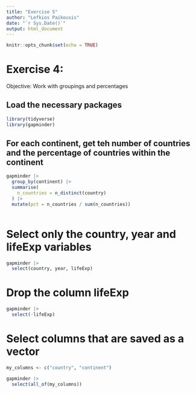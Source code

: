 ```yaml
---
title: "Exercise 5"
author: "Lefkios Paikousis"
date: "`r Sys.Date()`"
output: html_document
---
```


```r
knitr::opts_chunk$set(echo = TRUE)
```

# Exercise 4:
Objective: Work with groupings and percentages

## Load the necessary packages

```r
library(tidyverse)
library(gapminder)
```


## For each continent, get teh number of countries and the percentage of countries within the continent

```r
gapminder |> 
  group_by(continent) |> 
  summarise(
    n_countries = n_distinct(country)
  ) |> 
  mutate(pct = n_countries / sum(n_countries))
  
```


# Select only the country, year and lifeExp variables
```r
gapminder |> 
  select(country, year, lifeExp)
```

# Drop the column lifeExp

```r
gapminder |> 
  select(-lifeExp)

```


# Select columns that are saved as a vector

```r
my_columns <- c("country", "continent")

gapminder |> 
  select(all_of(my_columns))

```



